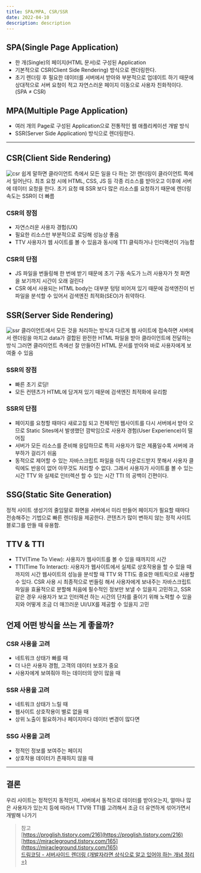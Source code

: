 ```yaml
---
title: SPA/MPA, CSR/SSR
date: 2022-04-10
description: description
---
```


## SPA(Single Page Application)
- 한 개(Single)의 페이지(HTML 문서)로 구성된 Application
- 기본적으로 CSR(Client Side Rendering) 방식으로 렌더링한다.
- 초기 렌더링 후 필요한 데이터를 서버에서 받아와 부분적으로 업데이트 하기 때문에 상대적으로 서버 요청이 적고 
자연스러운 페이지 이동으로 사용자 친화적이다. (SPA ≠ CSR)


## MPA(Multiple Page Application)
- 여러 개의 Page로 구성된 Application으로 전통적인 웹 애플리케이션 개발 방식
- SSR(Server Side Application) 방식으로 렌더링한다.

---

## CSR(Client Side Rendering)
<img alt="csr" src="/posts/note/spa-mpa-csr-ssr/CSR.png"></img>
쉽게 말하면 클라이언트 측에서 모든 일을 다 하는 것! 렌더링이 클라이언트 쪽에서 일어난다. 
최초 요청 시에 HTML, CSS, JS 등 각종 리소스를 받아오고 이후에 서버에 데이터 요청을 한다. 
초기 요청 때 SSR 보다 많은 리소스를 요청하기 때문에 렌더링 속도는 SSR이 더 빠름

### CSR의 장점
- 자연스러운 사용자 경험(UX)
- 필요한 리소스만 부분적으로 로딩해 성능상 좋음
- TTV 사용자가 웹 사이트를 볼 수 있음과 동시에 TTI 클릭하거나 인터랙션이 가능함

### CSR의 단점
- JS 파일을 번들링해 한 번에 받기 때문에 초기 구동 속도가 느려 사용자가 첫 화면을 보기까지 시간이 오래 걸린다
- CSR 에서 사용되는 HTML body는 대부분 텅텅 비어져 있기 때문에 검색엔진이 빈 파일을 분석할 수 있어서
검색엔진 최적화(SEO)가 취약하다.


## SSR(Server Side Rendering)
<img alt="ssr" src="/posts/note/spa-mpa-csr-ssr/SSR.png"></img>
클라이언트에서 모든 것을 처리하는 방식과 다르게 웹 사이트에 접속하면 
서버에서 렌더링을 마치고 data가 결합된 완전한 HTML 파일을 받아 클라이언트에 전달하는 방식
그러면 클라이언트 측에선 잘 만들어진 HTML 문서를 받아와 바로 사용자에게 보여줄 수 있음

### SSR의 장점
- 빠른 초기 로딩!
- 모든 컨텐츠가 HTML에 담겨져 있기 때문에 검색엔진 최적화에 유리함

### SSR의 단점
- 페이지를 요청할 때마다 새로고침 되고 전체적인 웹사이트를 다시 서버에서 받아 오므로 
Static Sites에서 발생했던 깜박임으로 사용자 경험(User Experience)이 떨어짐
- 서버가 모든 리소스를 준비해 응답하므로 특히 사용자가 많은 제품일수록 서버에 과부하가 걸리기 쉬움
- 동적으로 제어할 수 있는 자바스크립트 파일을 아직 다운로드받지 못해서 사용자 클릭에도 반응이 없어 아무것도 처리할 수 없다.
그래서 사용자가 사이트를 볼 수 있는 시간 TTV 와 실제로 인터렉션 할 수 있는 시간 TTI 의 공백이 긴편이다.


## SSG(Static Site Generation)
정적 사이트 생성기의 줄임말로 화면을 서버에서 미리 만들어 페이지가 필요할 때마다 전송해주는 기법으로 빠른 렌더링을 제공한다.
콘텐츠가 많이 변하지 않는 정적 사이트 블로그를 만들 때 유용함.


## TTV & TTI
- TTV(Time To View): 사용자가 웹사이트를 볼 수 있을 때까지의 시간
- TTI(Time To Interact): 사용자가 웹사이트에서 실제로 상호작용을 할 수 있을 때까지의 시간
웹사이트의 성능을 분석할 때 TTV 와 TTI도 중요한 매트릭으로 사용할 수 있다. CSR 사용 시 
최종적으로 번들링 해서 사용자에게 보내주는 자바스크립트 파일을 효율적으로 분할해
처음에 필수적인 정보만 보낼 수 있을지 고민하고, SSR 같은 경우 사용자가 보고 인터렉션 하는 
시간의 단차를 줄이기 위해 노력할 수 있을지와 어떻게 조금 더 매끄러운 UI/UX를 제공할 수 있을지 고민


## 언제 어떤 방식을 쓰는 게 좋을까?
### CSR 사용을 고려
- 네트워크 상태가 빠를 때
- 더 나은 사용자 경험, 고객의 데이터 보호가 중요
- 사용자에게 보여줘야 하는 데이터의 양이 많을 때

### SSR 사용을 고려
- 네트워크 상태가 느릴 때
- 웹사이트 상호작용이 별로 없을 때
- 상위 노출이 필요하거나 페이지마다 데이터 변경이 많다면

### SSG 사용을 고려
- 정적인 정보를 보여주는 페이지
- 상호작용 데이터가 존재하지 않을 때

---

## 결론
우리 사이트는 정적인지 동적인지, 서버에서 동적으로 데이터를 받아오는지, 얼마나 많은 사용자가 있는지 등에 따라서
TTV와 TTI를 고려해서 조금 더 유연하게 섞어가면서 개발해 나가기

> 참고<br/>
[https://proglish.tistory.com/216](https://proglish.tistory.com/216)<br/>
[https://miracleground.tistory.com/165](https://miracleground.tistory.com/165)<br/>
[드림코딩 - 서버사이드 렌더링 (개발자라면 상식으로 알고 있어야 하는 개념 정리 ⭐️)](https://youtu.be/iZ9csAfU5Os)<br/>